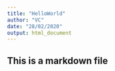 ```yaml
---
title: "HelloWorld"
author: "VC"
date: "28/02/2020"
output: html_document
---
```


## This is a markdown file

